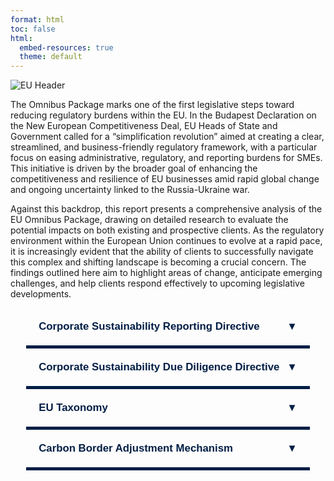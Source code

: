 ```yaml
---
format: html
toc: false
html:
  embed-resources: true
  theme: default
---
```


<img src="EUHeader.png" alt="EU Header" style="display: block; margin: 0 auto; max-width: 100%;">

The Omnibus Package marks one of the first legislative steps toward reducing regulatory burdens within the EU. In the Budapest Declaration on the New European Competitiveness Deal, EU Heads of State and Government called for a “simplification revolution” aimed at creating a clear, streamlined, and business-friendly regulatory framework, with a particular focus on easing administrative, regulatory, and reporting burdens for SMEs. This initiative is driven by the broader goal of enhancing the competitiveness and resilience of EU businesses amid rapid global change and ongoing uncertainty linked to the Russia-Ukraine war.

Against this backdrop, this report presents a comprehensive analysis of the EU Omnibus Package, drawing on detailed research to evaluate the potential impacts on both existing and prospective clients. As the regulatory environment within the European Union continues to evolve at a rapid pace, it is increasingly evident that the ability of clients to successfully navigate this complex and shifting landscape is becoming a crucial concern. The findings outlined here aim to highlight areas of change, anticipate emerging challenges, and help clients respond effectively to upcoming legislative developments.

::: {.accordion-container}

<!-- Section 1 -->
<button class="accordion">Corporate Sustainability Reporting Directive</button>
<div class="panel">
  <p>An EU directive adopted on 28 November 2022, which revises several existing directives and regulations, including the Accounting Directive, Transparency Directive, Audit Directive, and Audit Regulation. The CSRD aims to improve the quality, consistency, and comparability of sustainability information disclosed by companies. Its primary goal is to provide investors and stakeholders with reliable data to assess and manage sustainability-related risks, especially those arising from climate change and social/environmental impacts. It also enforces double materiality, meaning companies must report both on how sustainability issues affect them and how their operations impact society and the environment.</p>
</div>

<!-- Section 2 -->
<button class="accordion">Corporate Sustainability Due Diligence Directive</button>
<div class="panel">
  <p>An EU directive adopted on 24 April 2024, which requires certain large EU and non-EU companies to identify, prevent, mitigate, and account for adverse human rights and environmental impacts in their operations, subsidiaries, and value chains. The CSDDD introduces due diligence obligations, encouraging responsible business conduct throughout the supply chain, and includes provisions for climate transition planning aligned with the Paris Agreement.</p>
</div>

<!-- Section 3 -->
<button class="accordion">EU Taxonomy</button>
<div class="panel panel-scroll">
  <p>Adopted on June 18, 2020, this framework was developed by the European Union to establish a classification system for environmentally sustainable economic activities. Its primary purpose is to direct investments toward initiatives that align with the EU's climate and environmental goals, particularly the ambition of achieving climate neutrality by 2050. By providing sector-specific guidelines, the taxonomy helps investors, companies, and policymakers make well-informed, sustainable choices. These are the current steps for companies to report under EU Taxonomy.</p>

  <img src="eutaxprocess.png" alt="Reporting Steps" style="display: block; margin: 20px auto; max-width: 100%;">

  <p>Companies must align their activities with six environmental objectives and ensure they meet the "Do No Significant Harm" (DNSH) criteria, which means their activities must not significantly harm any of these objectives.</p>

  <img src="EUTaxComp.png" alt="Environmental Objectives Chart" style="display: block; margin: 20px auto; max-width: 100%;">
</div>

<!-- Section 4 -->
<button class="accordion">Carbon Border Adjustment Mechanism</button>
<div class="panel">
  <p>A policy initiative adopted by the EU on 10 May 2023 aimed at preventing carbon leakage and promoting fair, sustainable trade. It imposes a carbon charge on certain imports from countries with generally less stringent climate policies, ensuring that imported goods meet environmental standards comparable to those within the EU.</p>
</div>

:::

<style>
.accordion-container {
  width: 90%;
  max-width: 700px;
  margin: 0 auto;
}

.accordion {
  background: transparent;
  color: #021e45;
  font-weight: bold;
  cursor: pointer;
  padding: 20px;
  width: 100%;
  border: none;
  text-align: left;
  font-size: 1.2em;
  border-bottom: 5px solid #021e45;
  position: relative;
}

.accordion::after {
  content: "▼";
  position: absolute;
  right: 20px;
  transition: transform 0.3s ease;
}

.accordion.active::after {
  transform: rotate(180deg);
}

.panel {
  max-height: 0;
  overflow: hidden;
  transition: max-height 0.4s ease;
  background-color: rgba(2, 30, 69, 0.05);
  padding: 0 20px;
  color: #021e45;
}

.panel.open {
  max-height: 1000px;
  padding-bottom: 20px;
}

.panel-scroll.open {
  max-height: 600px;
  overflow-y: auto;
  padding-bottom: 20px;
  scrollbar-width: thin;
  scrollbar-color: #888 #eee;
}
</style>

<script>
document.addEventListener("DOMContentLoaded", function () {
  const accordions = document.querySelectorAll(".accordion");
  accordions.forEach((accordion) => {
    accordion.addEventListener("click", () => {
      accordion.classList.toggle("active");
      const panel = accordion.nextElementSibling;
      panel.classList.toggle("open");
    });
  });
});
</script>
